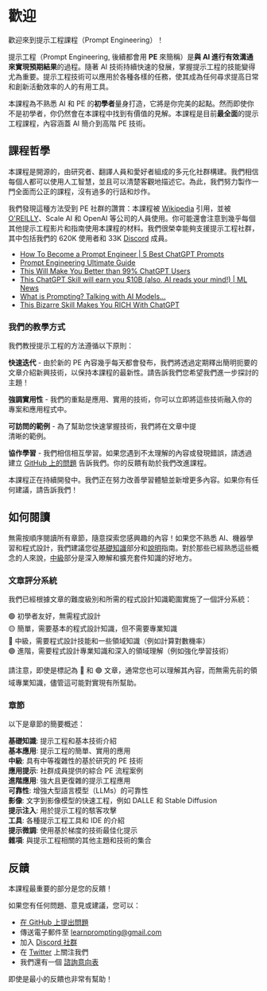 
# 歡迎

歡迎來到提示工程課程（Prompt Engineering）！

提示工程（Prompt Engineering, 後續都會用 **PE** 來簡稱）是**與 AI 進行有效溝通來實現預期結果**的過程。隨著 AI 技術持續快速的發展，掌握提示工程的技能變得尤為重要。提示工程技術可以應用於各種各樣的任務，使其成為任何尋求提高日常和創新活動效率的人的有用工具。

本課程為不熟悉 AI 和 PE 的**初學者**量身打造，它將是你完美的起點。然而即使你不是初學者，你仍然會在本課程中找到有價值的見解。本課程是目前**最全面**的提示工程課程，內容涵蓋 AI 簡介到高階 PE 技術。

## 課程哲學

本課程是開源的，由研究者、翻譯人員和愛好者組成的多元化社群構建。我們相信每個人都可以使用人工智慧，並且可以清楚客觀地描述它。為此，我們努力製作一門全面而公正的課程，沒有過多的行話和炒作。

我們發現這種方法受到 PE 社群的讚賞：本課程被 [Wikipedia](https://en.wikipedia.org/wiki/Prompt_engineering#cite_ref-15) 引用，並被 [O'REILLY](https://learning.oreilly.com/live-events/prompt-engineering-for-generating-ai-art-and-text/0636920084340/0636920084339/)、Scale AI 和 OpenAI 等公司的人員使用。你可能還會注意到幾乎每個其他提示工程影片和指南使用本課程的材料。我們很榮幸能夠支援提示工程社群，其中包括我們的 620K 使用者和 33K [Discord](https://discord.gg/learn-prompting) 成員。

- [How To Become a Prompt Engineer | 5 Best ChatGPT Prompts](https://youtu.be/GPqSoiOP3w8?t=274)
- [Prompt Engineering Ultimate Guide](https://learnwithhasan.com/prompt-engineering-guide/)
- [This Will Make You Better than 99% ChatGPT Users](https://www.youtube.com/watch?v=EYjG6i53-xk)
- [This ChatGPT Skill will earn you $10B (also, AI reads your mind!) | ML News](https://youtu.be/yR4hNBNS6yc?t=743)
- [What is Prompting? Talking with AI Models...](https://youtu.be/pZsJbYIFCCw?t=208)
- [This Bizarre Skill Makes You RICH With ChatGPT](https://youtu.be/f8PGV3T9w38?t=549)

### 我們的教學方式

我們教授提示工程的方法遵循以下原則：

**快速迭代** - 由於新的 PE 內容幾乎每天都會發布，我們將透過定期釋出簡明扼要的文章介紹新興技術，以保持本課程的最新性。請告訴我們您希望我們進一步探討的主題！

**強調實用性** - 我們的重點是應用、實用的技術，你可以立即將這些技術融入你的專案和應用程式中。

**可訪問的範例** - 為了幫助您快速掌握技術，我們將在文章中提<br/>清晰的範例。

**協作學習** - 我們相信相互學習。如果您遇到不太理解的內容或發現錯誤，請透過建立 [GitHub 上的問題](https://github.com/trigaten/Learn_Prompting/issues/new/choose) 告訴我們。你的反饋有助於我們改進課程。

<Note>
  本課程正在持續開發中。我們正在努力改善學習體驗並新增更多內容。如果你有任何建議，請告訴我們！
</Note>

## 如何閱讀

無需按順序閱讀所有章節，隨意探索您感興趣的內容！如果您不熟悉 AI、機器學習和程式設計，我們建議您從[基礎知識](https://learnprompting.org/zh-tw/docs/category/-basics)部分和[說明](https://learnprompting.org/zh-tw/docs/basics/intro)指南。對於那些已經熟悉這些概念的人來說，[中級](https://learnprompting.org/zh-tw/docs/category/%EF%B8%8F-intermediate)部分是深入瞭解和擴充套件知識的好地方。

### 文章評分系統

我們已經根據文章的難度級別和所需的程式設計知識範圍實施了一個評分系統：

🟢 初學者友好，無需程式設計<br/>
🟡 簡單，需要基本的程式設計知識，但不需要專業知識<br/>
🔴 中級，需要程式設計技能和一些領域知識（例如計算對數機率）<br/>
🟣 進階，需要程式設計專業知識和深入的領域理解（例如強化學習技術）

請注意，即使是標記為 🔴 和 🟣 文章，通常您也可以理解其內容，而無需先前的領域專業知識，儘管這可能對實現有所幫助。

### 章節

以下是章節的簡要概述：

**基礎知識**: 提示工程和基本技術介紹<br/>
**基本應用**: 提示工程的簡單、實用的應用<br/>
**中級**: 具有中等複雜性的基於研究的 PE 技術<br/>
**應用提示**: 社群成員提供的綜合 PE 流程案例<br/>
**進階應用**: 強大且更復雜的提示工程應用<br/>
**可靠性**: 增強大型語言模型（LLMs）的可靠性<br/>
**影像**: 文字到影像模型的快速工程，例如 DALLE 和 Stable Diffusion<br/>
**提示注入**: 用於提示工程的駭客攻擊<br/>
**工具**: 各種提示工程工具和 IDE 的介紹<br/>
**提示微調**: 使用基於梯度的技術最佳化提示<br/>
**雜項**: 與提示工程相關的其他主題和技術的集合

## 反饋

本課程最重要的部分是您的反饋！

如果您有任何問題、意見或建議，您可以：

- [在 GitHub 上提出問題](https://github.com/trigaten/Learn_Prompting/issues/new/choose)
- 傳送電子郵件至 [learnprompting@gmail.com](mailto:learnprompting@gmail.com)
- 加入 [Discord 社群](https://learnprompting.org/discord)
- 在 [Twitter](https://twitter.com/learnprompting) 上關注我們
- 我們還有一個 [諮詢意向表](https://learnprompting.org/consulting)

即使是最小的反饋也非常有幫助！
